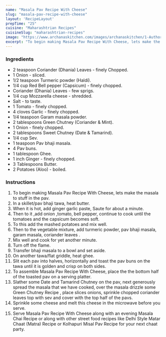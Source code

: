 ---
name: "Masala Pav Recipe With Cheese"
slug: "masala-pav-recipe-with-cheese"
layout: 'RecipeLayout'
prepTime: "25"
cuisine: "Maharashtrian Recipes"
cuisineSlug: "maharashtrian-recipes"
image: "https://www.archanaskitchen.com/images/archanaskitchen/1-Author/prasannahede/Cheesy_Masala_Pav_Recipe-5.jpg"
excerpt: "To begin making Masala Pav Recipe With Cheese, lets make the masala to stuff in the pav"
---

### Ingredients

- 2 teaspoon Coriander (Dhania) Leaves - finely Chopped.
- 1 Onion - sliced.
- 1/2 teaspoon Turmeric powder (Haldi).
- 1/4 cup Red Bell pepper (Capsicum) - finely chopped.
- Coriander (Dhania) Leaves - few sprigs.
- 1/4 cup Mozzarella cheese - shredded.
- Salt - to taste.
- 1 Tomato - finely chopped.
- 4 cloves Garlic - finely chopped.
- 1/4 teaspoon Garam masala powder.
- 2 tablespoons Green Chutney (Coriander & Mint).
- 1 Onion - finely chopped.
- 2 tablespoons Sweet Chutney (Date & Tamarind).
- 1/4 cup Sev.
- 1 teaspoon Pav bhaji masala.
- 4 Pav buns.
- 1 tablespoon Ghee.
- 1 inch Ginger - finely chopped.
- 3 Tablespoons Butter.
- 2 Potatoes (Aloo) - boiled.

### Instructions

1. To begin making Masala Pav Recipe With Cheese, lets make the masala to stuff in the pav.
1. In a skillet/pav bhaji tawa, heat butter.
1. When it is hot, add ginger garlic paste, Saute for about a minute.
1. Then to it ,add onion ,tomato, bell pepper, continue to cook until the tomatoes and the capsicum becomes soft.
1. To this add the mashed potatoes and mix well.
1. Then to the vegetable mixture, add turmeric powder, pav bhaji masala, garam masala, coriander leaves .
1. Mix well and cook for yet another minute.
1. Turn off the flame.
1. Transfer bhaji masala to a bowl and set aside.
1. On another tawa/flat griddle, heat ghee.
1. Slit each pav into halves, horizontally and toast the pav buns on the tawa until it is golden and crisp on both sides.
1. To assemble Masala Pav Recipe With Cheese, place the the bottom half of the toasted pav on a serving platter.
1. Slather some Date and Tamarind Chutney  on the pav, next generously spread the masala that we have cooked, over the masala drizzle some Green Chutney Recipe , place slices onions, sprinkle chopped coriander leaves top with sev and cover with the top half of the pavs.
1. Sprinkle some cheese and melt this cheese in the microwave before you serve.
1. Serve Masala Pav Recipe With Cheese along with an evening Masala Chai Recipe or along with other street food recipes like Delhi Style Matar Chaat (Matra) Recipe or Kolhapuri Misal Pav Recipe for your next chaat party.
